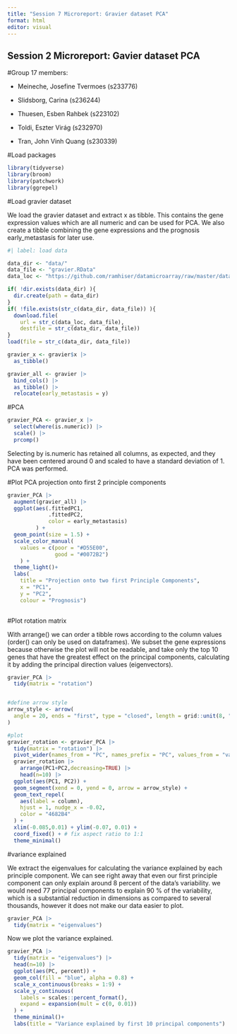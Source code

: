 ```yaml
---
title: "Session 7 Microreport: Gravier dataset PCA"
format: html
editor: visual
---
```


## Session 2 Microreport: Gavier dataset PCA


#Group 17 members:

-   Meineche, Josefine Tvermoes (s233776)

-   Slidsborg, Carina (s236244)

-   Thuesen, Esben Rahbek (s223102)

-   Toldi, Eszter Virág (s232970)

-   Tran, John Vinh Quang (s230339)


#Load packages
```r
library(tidyverse)
library(broom)
library(patchwork)
library(ggrepel)
```


#Load gravier dataset 

We load the gravier dataset and extract x as tibble. This contains the gene expression values which are all numeric and can be used for PCA. We also create a tibble combining the gene expressions and the prognosis early_metastasis for later use.

```r
#| label: load data

data_dir <- "data/"
data_file <- "gravier.RData"
data_loc <- "https://github.com/ramhiser/datamicroarray/raw/master/data/"

if( !dir.exists(data_dir) ){
  dir.create(path = data_dir)
}
if( !file.exists(str_c(data_dir, data_file)) ){
  download.file(
    url = str_c(data_loc, data_file),
    destfile = str_c(data_dir, data_file))
}
load(file = str_c(data_dir, data_file))

gravier_x <- gravier$x |>
  as_tibble()

gravier_all <- gravier |> 
  bind_cols() |>
  as_tibble() |> 
  relocate(early_metastasis = y)
```


#PCA

```r

gravier_PCA <- gravier_x |> 
  select(where(is.numeric)) |>
  scale() |> 
  prcomp()

```

Selecting by is.numeric has retained all columns, as expected, and they have been centered around 0 and scaled to have a standard deviation of 1. PCA was performed.

#Plot PCA projection onto first 2 principle components

```r

gravier_PCA |> 
  augment(gravier_all) |> 
  ggplot(aes(.fittedPC1, 
             .fittedPC2, 
             color = early_metastasis)
         ) + 
  geom_point(size = 1.5) +
  scale_color_manual(
    values = c(poor = "#D55E00", 
               good = "#0072B2")
    ) +
  theme_light()+
  labs(
    title = "Projection onto two first Principle Components",
    x = "PC1",
    y = "PC2",
    colour = "Prognosis")
  
```

#Plot rotation matrix


With arrange() we can order a tibble rows according to the column values (order() can only be used on dataframes). We subset the gene expressions because otherwise the plot will not be readable, and take only the top 10 genes that have the greatest effect on the principal components, calculating it by adding the principal direction values (eigenvectors). 

```r
gravier_PCA |> 
  tidy(matrix = "rotation")


#define arrow style
arrow_style <- arrow(
  angle = 20, ends = "first", type = "closed", length = grid::unit(8, "pt")
)

#plot
gravier_rotation <- gravier_PCA |> 
  tidy(matrix = "rotation") |> 
  pivot_wider(names_from = "PC", names_prefix = "PC", values_from = "value") 
  gravier_rotation |> 
    arrange(PC1+PC2,decreasing=TRUE) |> 
    head(n=10) |> 
  ggplot(aes(PC1, PC2)) +
  geom_segment(xend = 0, yend = 0, arrow = arrow_style) +
  geom_text_repel(
    aes(label = column),
    hjust = 1, nudge_x = -0.02, 
    color = "4682B4"
  ) +
  xlim(-0.085,0.01) + ylim(-0.07, 0.01) +
  coord_fixed() + # fix aspect ratio to 1:1
  theme_minimal()
```

#variance explained

We extract the eigenvalues for calculating the variance explained by each principle component.
We can see right away that even our first principle component can only explain around 8 percent of the data's variability. we would need 77 principal components to explain 90 % of the variability, which is a substantial reduction in dimensions as compared to several thousands, however it does not make our data easier to plot. 

```r

gravier_PCA |> 
  tidy(matrix = "eigenvalues")
```

Now we plot the variance explained.

```r
gravier_PCA |> 
  tidy(matrix = "eigenvalues") |> 
  head(n=10) |> 
  ggplot(aes(PC, percent)) +
  geom_col(fill = "blue", alpha = 0.8) +
  scale_x_continuous(breaks = 1:9) +
  scale_y_continuous(
    labels = scales::percent_format(),
    expand = expansion(mult = c(0, 0.01))
  ) +
  theme_minimal()+
  labs(title = "Variance explained by first 10 principal components")
```

